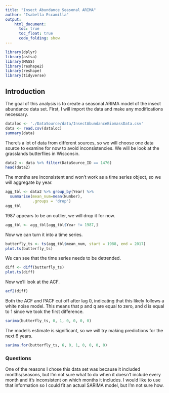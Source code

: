 ```yaml
---
title: "Insect Abundance Seasonal ARIMA"
author: "Isabella Escamilla"
output:
    html_document:
      toc: true
      toc_float: true
      code_folding: show
---
```


```r
library(dplyr)
library(astsa)
library(MASS)
library(reshape2)
library(reshape)
library(tidyverse)
```

## Introduction
The goal of this analysis is to create a seasonal ARIMA model of the insect abundance data set. First, I will import the data and make any modifications necessary.

```r
dataloc <- './DataSource/data/InsectAbundanceBiomassData.csv'
data <- read.csv(dataloc)
summary(data)
```

There's a lot of data from different sources, so we will choose one data source to examine for now to avoid inconsistencies. We will be look at the grasslands butterflies in Wisconsin.

```r
data2 <- data %>% filter(DataSource_ID == 1476)
head(data2)
```

The months are inconsistent and won't work as a time series object, so we will aggregate by year.

```r
agg_tbl <- data2 %>% group_by(Year) %>% 
  summarise(mean_num=mean(Number),
            .groups = 'drop')
agg_tbl
```
1987 appears to be an outlier, we will drop it for now.

```r
agg_tbl <- agg_tbl[agg_tbl$Year != 1987,]
```

Now we can turn it into a time series.

```r
butterfly_ts <- ts(agg_tbl$mean_num, start = 1988, end = 2017)
plot.ts(butterfly_ts)
```

We can see that the time series needs to be detrended.

```r
diff <- diff(butterfly_ts)
plot.ts(diff)
```

Now we'll look at the ACF.

```r
acf2(diff)
```

Both the ACF and PACF cut off after lag 0, indicating that this likely follows a white noise model. This means that p and q are equal to zero, and d is equal to 1 since we took the first difference.

```r
sarima(butterfly_ts, 0, 1, 0, 0, 0, 0)
```

The model's estimate is significant, so we will try making predictions for the next 6 years.

```r
sarima.for(butterfly_ts, 6, 0, 1, 0, 0, 0, 0)
```

### Questions
One of the reasons I chose this data set was because it included months/seasons, but I'm not sure what to do when it doesn't include every month and it's inconsistent on which months it includes. I would like to use that information so I could fit an actual SARIMA model, but I'm not sure how.